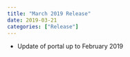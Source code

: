 ```yaml
---
title: "March 2019 Release"
date: 2019-03-21
categories: ["Release"]
---
```


* Update of portal up to February 2019